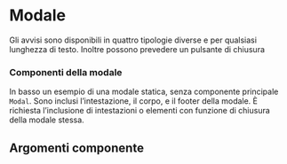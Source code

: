 
<Meta title='Documentazione/Componenti/Modale' component={Modal} />

# Modale

Gli avvisi sono disponibili in quattro tipologie diverse e per qualsiasi lunghezza di testo. Inoltre possono prevedere un pulsante di chiusura

### Componenti della modale

In basso un esempio di una modale statica, senza componente principale `Modal`. Sono inclusi l’intestazione, il corpo, e il footer della modale.
È richiesta l’inclusione di intestazioni o elementi con funzione di chiusura della modale stessa.

<Preview>
  <Story id='componenti-modal--esempi' />
</Preview>

<Preview>
  <Story id='componenti-modal--contenuto-della-modale-variabile' />
</Preview>

## Argomenti componente

<ArgsTable of={Modal} />
